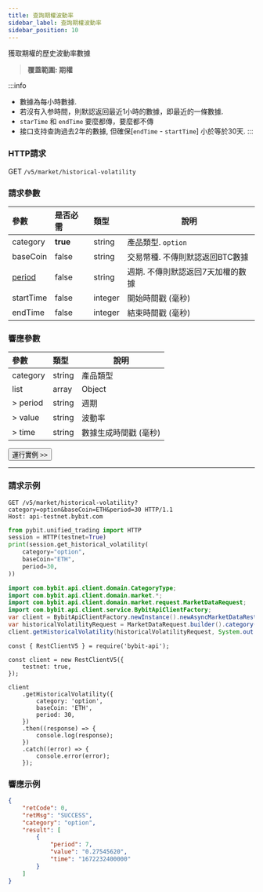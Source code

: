 ```yaml
---
title: 查詢期權波動率
sidebar_label: 查詢期權波動率
sidebar_position: 10
---
```


獲取期權的歷史波動率數據
> **覆蓋範圍: 期權**

:::info
* 數據為每小時數據.
* 若沒有入参時間，則默認返回最近1小時的數據，即最近的一條數據.
* `starTime` 和 `endTime` 要麼都傳，要麼都不傳
* 接口支持查詢過去2年的數據, 但確保[`endTime` - `startTime`] 小於等於30天.
:::

### HTTP請求
GET `/v5/market/historical-volatility`

### 請求參數
| 參數 | 是否必需 | 類型 | 說明|
|:----- |:-------|:-----|------ |
|category |**true** |string |產品類型. `option` |
|baseCoin |false |string |交易幣種. 不傳則默認返回BTC數據|
|[period](../enum#optionperiod) |false |string |週期. 不傳則默認返回7天加權的數據|
|startTime |false |integer |開始時間戳 (毫秒) |
|endTime |false |integer |結束時間戳 (毫秒) |

### 響應參數
| 參數 | 類型 | 說明|
|:----- |:-----|----- |
|category |string |產品類型 |
|list |array |Object |
|> period |string |週期 |
|> value |string |波動率 |
|> time |string |數據生成時間戳 (毫秒) |

<a href="/api-explorer/v5/market/iv"><Button>運行實例 >></Button></a>

---

### 請求示例

<Tabs groupId="programming-languages">
<TabItem value="http" label="HTTP">

```http
GET /v5/market/historical-volatility?category=option&baseCoin=ETH&period=30 HTTP/1.1
Host: api-testnet.bybit.com
```

</TabItem>
<TabItem value="python" label="Python">

```python
from pybit.unified_trading import HTTP
session = HTTP(testnet=True)
print(session.get_historical_volatility(
    category="option",
    baseCoin="ETH",
    period=30,
))
```

</TabItem>
<TabItem value="java" label="java">

```java
import com.bybit.api.client.domain.CategoryType;
import com.bybit.api.client.domain.market.*;
import com.bybit.api.client.domain.market.request.MarketDataRequest;
import com.bybit.api.client.service.BybitApiClientFactory;
var client = BybitApiClientFactory.newInstance().newAsyncMarketDataRestClient();
var historicalVolatilityRequest = MarketDataRequest.builder().category(CategoryType.OPTION).optionPeriod(7).build();
client.getHistoricalVolatility(historicalVolatilityRequest, System.out::println);
```

</TabItem>
<TabItem value="Node" label="Node.js">

```n4js
const { RestClientV5 } = require('bybit-api');

const client = new RestClientV5({
    testnet: true,
});

client
    .getHistoricalVolatility({
        category: 'option',
        baseCoin: 'ETH',
        period: 30,
    })
    .then((response) => {
        console.log(response);
    })
    .catch((error) => {
        console.error(error);
    });
```

</TabItem>
</Tabs>

### 響應示例

```json
{
    "retCode": 0,
    "retMsg": "SUCCESS",
    "category": "option",
    "result": [
        {
            "period": 7,
            "value": "0.27545620",
            "time": "1672232400000"
        }
    ]
}
```
